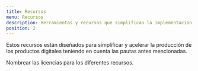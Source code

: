```yaml
---
title: Recursos
menu: Recursos
description: Herramientas y recursos que simplifican la implementación de los estándares.
position: 2
---
```


Estos recursos están diseñados para simplificar y acelerar la producción de los productos digitales teniendo en cuenta las pautas antes mencionadas.

Nombrear las licencias para los diferentes recursos.
